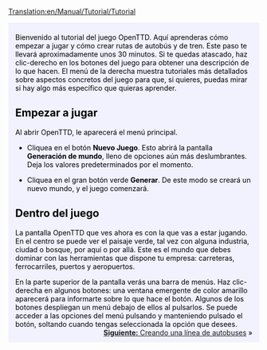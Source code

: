 [[Translation:en/Manual/Tutorial/Tutorial]]

{{en/Tabs|5|1
|es/Manual/Tutorial/Tutorial|1. Inicio<!--
-->|es/Manual/Tutorial/Tutorial/Autobuses|2. Autobuses<!--
-->|es/Manual/Tutorial/Tutorial/Trenes|3. Trenes<!--
-->|es/Manual/Tutorial/Tutorial/Aviones|4. Aviones<!--
-->|es/Manual/Tutorial/Tutorial/Fin|5. Final}}
<div style="padding:.5em 1em 1em 1em; border-top:none; background-color:#f1f2fe; color:#000;">
{{es/tutorial}}
Bienvenido al tutorial del juego OpenTTD. Aquí aprenderas cómo empezar a jugar y cómo crear rutas de autobús y de tren. Este paso te llevará aproximadamente unos 30 minutos. Si te quedas atascado, haz clic-derecho en los botones del juego para obtener una descripción de lo que hacen. El menú de la derecha muestra tutoriales más detallados sobre aspectos concretos del juego para que, si quieres, puedas mirar si hay algo más específico que quieras aprender.

==Empezar a jugar==
{{en/Phototable|[[File:es/Menú Principal Open TTD 1.5.3.png|Menú principal de OpenTTD]]|Menú principal de OpenTTD.|center}}
Al abrir OpenTTD, le aparecerá el menú principal.


*Cliquea en el botón '''Nuevo Juego'''. Esto abrirá la pantalla '''Generación de mundo''', lleno de opciones aún más deslumbrantes. Deja los valores predeterminados por el momento.

{{en/Phototable|[[File:es/Worldgenerationdialog.png]]|Dialogo Generación de mundo. Las cuatro imágenes a la parte superior te permiten cambiar el clima. Vamos a dejar todas las opciones tal y como están para este tutorial.|center}}

*Cliquea en el gran botón verde '''Generar'''. De este modo se creará un nuevo mundo, y el juego comenzará.

==Dentro del juego==
{{en/Phototable|[[File:es/Aftergamestart.png|320px]]|Justo al empezar un nuevo juego.|right}}
La pantalla OpenTTD que ves ahora es con la que vas a estar jugando. En el centro se puede ver el paisaje verde, tal vez con alguna industria, ciudad o bosque, por aquí o por allá. Este es el mundo que debes dominar con las herramientas que dispone tu empresa: carreteras, ferrocarriles, puertos y aeropuertos. 

En la parte superior de la pantalla verás una barra de menús. Haz clic-derecha en algunos botones: una ventana emergente de color amarillo aparecerá para informarte sobre lo que hace el botón. Algunos de los botones despliegan un menú debajo de ellos al pulsarlos. Se puede acceder a las opciones del menú pulsando y manteniendo pulsado el botón, soltando cuando tengas seleccionada la opción que desees.
<br style="clear:both;">
<span style="float: right">[[es/Manual/Tutorial/Tutorial/Autobuses|'''Siguiente:''' Creando una línea de autobuses]] &raquo;</span>

</div>